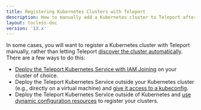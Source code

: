 ```yaml
---
title: Registering Kubernetes Clusters with Teleport
description: How to manually add a Kubernetes cluster to Teleport after creating it.
layout: tocless-doc
version: '13.x'
---
```


In some cases, you will want to register a Kubernetes cluster with Teleport
manually, rather than letting Teleport [discover the cluster
automatically](/ver/13.x/kubernetes-access/discovery). There are a few ways to do this:

- [Deploy the Teleport Kubernetes
  Service with IAM Joining](/ver/13.x/kubernetes-access/register-clusters/iam-joining) on your cluster of
  choice.
- Deploy the Teleport Kubernetes Service outside your Kubernetes cluster (e.g.,
  directly  on a virtual machine) and [give it access to a
  kubeconfig](/ver/13.x/kubernetes-access/register-clusters/static-kubeconfig).
- Deploy the Teleport Kubernetes Service outside of Kubernetes  and [use dynamic
  configuration resources](/ver/13.x/kubernetes-access/register-clusters/dynamic-registration) to
  register your clusters.
